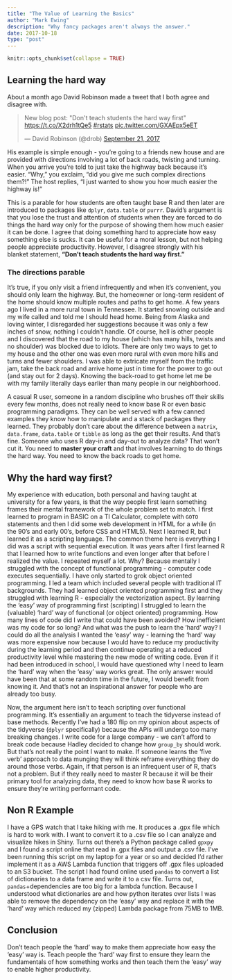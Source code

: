 ```yaml
---
title: "The Value of Learning the Basics"
author: "Mark Ewing"
description: "Why fancy packages aren't always the answer."
date: 2017-10-18
type: "post"
---
```


```r
knitr::opts_chunk$set(collapse = TRUE)
```

## Learning the hard way

About a month ago David Robinson made a tweet that I both agree and disagree with.

<blockquote class="twitter-tweet" data-partner="tweetdeck"><p lang="en" dir="ltr">New blog post: &quot;Don&#39;t teach students the hard way first&quot; <a href="https://t.co/X2drh1tQe5">https://t.co/X2drh1tQe5</a> <a href="https://twitter.com/hashtag/rstats?src=hash&amp;ref_src=twsrc%5Etfw">#rstats</a> <a href="https://t.co/GXAEpx5eET">pic.twitter.com/GXAEpx5eET</a></p>&mdash; David Robinson (@drob) <a href="https://twitter.com/drob/status/910869810178936832?ref_src=twsrc%5Etfw">September 21, 2017</a></blockquote>
<script async src="http://platform.twitter.com/widgets.js" charset="utf-8"></script>

His example is simple enough - you're going to a friends new house and are provided with directions involving a lot of back roads, twisting and turning.  When you arrive you're told to just take the highway back because it's easier.  "Why," you exclaim, "did you give me such complex directions them?!"  The host replies, "I just wanted to show you how much easier the highway is!"

This is a parable for how students are often taught base R and then later are introduced to packages like `dplyr`, `data.table` or `purrr`.  David's argument is that you lose the trust and attention of students when they are forced to do things the hard way only for the purpose of showing them how much easier it can be done.  I agree that doing something hard to appreciate how easy something else is sucks.  It can be useful for a moral lesson, but not helping people appreciate productivity.  However, I disagree strongly with his blanket statement, **"Don't teach students the hard way first."**

### The directions parable

It's true, if you only visit a friend infrequently and when it's convenient, you should only learn the highway.  But, the homeowner or long-term resident of the home should know multiple routes and paths to get home.  A few years ago I lived in a more rural town in Tennessee.  It started snowing outside and my wife called and told me I should head home.  Being from Alaska and loving winter, I disregarded her suggestions because it was only a few inches of snow, nothing I couldn't handle.  Of course, hell is other people and I discovered that the road to my house (which has many hills, twists and no shoulder) was blocked due to idiots.  There are only two ways to get to my house and the other one was even more rural with even more hills and turns and fewer shoulders.  I was able to extricate myself from the traffic jam, take the back road and arrive home just in time for the power to go out (and stay out for 2 days).  Knowing the back-road to get home let me be with my family literally days earlier than many people in our neighborhood.

A casual R user, someone in a random discipline who brushes off their skills every few months, does not really need to know base R or even basic programming paradigms.  They can be well served with a few canned examples they know how to manipulate and a stack of packages they learned.  They probably don't care about the difference between a `matrix`, `data.frame`, `data.table` or `tibble` as long as the get their results.  And that's fine.  Someone who uses R day-in and day-out to analyze data?  That won't cut it.  You need to **master your craft** and that involves learning to do things the hard way.  You need to know the back roads to get home.

## Why the hard way first?

My experience with education, both personal and having taught at university for a few years, is that the way people first learn something frames their mental framework of the whole problem set to match.  I first learned to program in BASIC on a TI Calculator, complete with `GOTO` statements and then I did some web development in HTML for a while (in the 90's and early 00's, before CSS and HTML5).  Next I learned R, but I learned it as a scripting language.  The common theme here is everything I did was a script with sequential execution.  It was years after I first learned R that I learned how to write functions and even longer after that before I realized the value.  I repeated myself a lot.  Why?  Because mentally I struggled with the concept of functional programming - computer code executes sequentially.  I have only started to grok object oriented programming.  I led a team which included several people with traditional IT backgrounds.  They had learned object oriented programming first and they struggled with learning R - especially the vectorization aspect.  By learning the 'easy' way of programming first (scripting) I struggled to learn the (valuable) 'hard' way of functional (or object oriented) programming.  How many lines of code did I write that could have been avoided? How inefficient was my code for so long?  And what was the push to learn the 'hard' way? I could do all the analysis I wanted the 'easy' way - learning the 'hard' way was more expensive now because I would have to reduce my productivity during the learning period and then continue operating at a reduced productivity level while mastering the new mode of writing code.  Even if it had been introduced in school, I would have questioned why I need to learn the 'hard' way when the 'easy' way works great.  The only answer would have been that at some random time in the future, I would benefit from knowing it.  And that's not an inspirational answer for people who are already too busy.

Now, the argument here isn't to teach scripting over functional programming.  It's essentially an argument to teach the tidyverse instead of base methods.  Recently I've had a 180 flip on my opinion about aspects of the tidyverse (`dplyr` specifically) because the APIs will undergo too many breaking changes.  I write code for a large company - we can't afford to break code because Hadley decided to change how `group_by` should work.  But that's not really the point I want to make.  If someone learns the 'five verb' approach to data munging they will think reframe everything they do around those verbs.  Again, if that person is an infrequent user of R, that's not a problem. But if they really need to master R because it will be their primary tool for analyzing data, they need to know how base R works to ensure they're writing performant code.

## Non R Example

I have a GPS watch that I take hiking with me.  It produces a .gpx file which is hard to work with.  I want to convert it to a .csv file so I can analyze and visualize hikes in Shiny.  Turns out there's a Python package called `gpxpy` and I found a script online that read in .gpx files and output a .csv file.  I've been running this script on my laptop for a year or so and decided I'd rather implement it as a AWS Lambda function that triggers off .gpx files uploaded to an S3 bucket.  The script I had found online used `pandas` to convert a list of dictionaries to a data frame and write it to a csv file.  Turns out, `pandas`+dependencies are too big for a lambda function.  Because I understood what dictionaries are and how python iterates over lists I was able to remove the dependency on the 'easy' way and replace it with the 'hard' way which reduced my (zipped) Lambda package from 75MB to 1MB.

## Conclusion

Don't teach people the 'hard' way to make them appreciate how easy the 'easy' way is.  Teach people the 'hard' way first to ensure they learn the fundamentals of how something works and then teach them the 'easy' way to enable higher productivity.